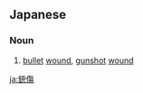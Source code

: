 ==Japanese==
{{ja-kanjitab|銃|傷}}

===Noun===
{{ja-noun|じゅうしょう}}

# [[bullet]] [[wound]], [[gunshot]] [[wound]]

[[ja:銃傷]]